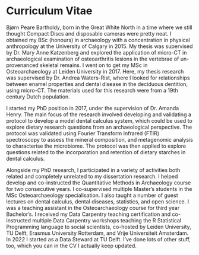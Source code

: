 <!-- A brief curriculum vitae of the author is included at the end of the dissertation. This curriculum vitae should specify the following: 
a. Date of birth b. Place of birth 
c. The period during which the candidate followed his/her pre-university education or its equivalent and the relevant institution 
d. Any qualifications pertaining to the diplomas obtained 
e. Details of professional activities following the completion of the candidate’s academic education, and 
f. If appropriate, the institute at which the PhD research was conducted. -->
# Curriculum Vitae {-}

Bjørn Peare Bartholdy, born in the Great White North in a time where we
still thought Compact Discs and disposable cameras were pretty neat.
I obtained my BSc (honours) in archaeology with a concentration in physical 
anthropology at the University of Calgary in 2015. My thesis was supervised 
by Dr. Mary Anne Katzenberg and explored the application of micro-CT in 
archaeological examination of osteoarthritis lesions in the vertebrae of 
un-provenanced skeletal remains. I went on to get my MSc in Osteoarchaeology at
Leiden University in 2017. Here, my thesis research was supervised by Dr. Andrea
Waters-Rist, where I looked for relationships between enamel properties and dental 
disease in the deciduous dentition, using micro-CT. The materials used for this
research were from a 19th century Dutch population.

I started my PhD position in 2017, under the supervision of Dr. Amanda Henry. 
The main focus of the research involved developing and validating a protocol 
to develop a model dental calculus system, which could be used to explore 
dietary research questions from an archaeological perspective. The protocol was
validated using Fourier Transform Infrared (FTIR) spectroscopy to assess the 
mineral composition, and metagenomic analysis to characterise the microbiome.
The protocol was then applied to explore questions related to the incorporation
and retention of dietary starches in dental calculus.

Alongside my PhD research, I participated in a variety of activities both related
and completely unrelated to my dissertation research. I helped develop and 
co-instructed the Quantitative Methods in Archaeology course for two consecutive
years. I co-supervised multiple Master's students in the MSc Osteoarchaeology
specialisation.
I also taught a number of guest lectures on dental calculus, dental diseases, 
statistics, and open science. I was a teaching assistant in the Osteoarchaeology 
course for third year Bachelor's. I received my Data Carpentry teaching certification
and co-instructed multiple Data Carpentry workshops teaching the R Statistical 
Programming language to social scientists,
co-hosted by Leiden University, TU Delft, Erasmus University Rotterdam, and
Vrije Universiteit Amsterdam. In 2022 I started as a Data Steward at TU Delft. I've
done lots of other stuff, too, which you can in the CV I actually keep updated.
